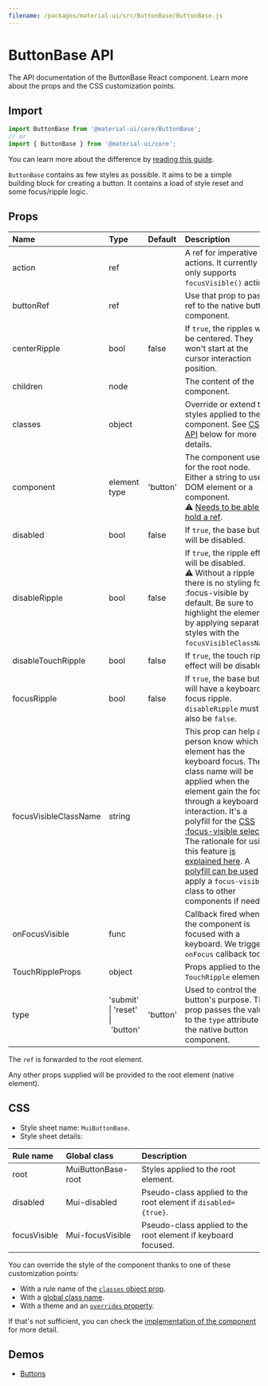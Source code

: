```yaml
---
filename: /packages/material-ui/src/ButtonBase/ButtonBase.js
---
```



<!--- This documentation is automatically generated, do not try to edit it. -->

# ButtonBase API

<p className="description">The API documentation of the ButtonBase React component. Learn more about the props and the CSS customization points.</p>

## Import

```js
import ButtonBase from '@material-ui/core/ButtonBase';
// or
import { ButtonBase } from '@material-ui/core';
```

You can learn more about the difference by [reading this guide](/guides/minimizing-bundle-size/).

`ButtonBase` contains as few styles as possible.
It aims to be a simple building block for creating a button.
It contains a load of style reset and some focus/ripple logic.

## Props

| Name | Type | Default | Description |
|:-----|:-----|:--------|:------------|
| <span className="prop-name">action</span> | <span className="prop-type">ref</span> |  | A ref for imperative actions. It currently only supports `focusVisible()` action. |
| <span className="prop-name">buttonRef</span> | <span className="prop-type">ref</span> |  | Use that prop to pass a ref to the native button component. |
| <span className="prop-name">centerRipple</span> | <span className="prop-type">bool</span> | <span className="prop-default">false</span> | If `true`, the ripples will be centered. They won't start at the cursor interaction position. |
| <span className="prop-name">children</span> | <span className="prop-type">node</span> |  | The content of the component. |
| <span className="prop-name">classes</span> | <span className="prop-type">object</span> |  | Override or extend the styles applied to the component. See [CSS API](#css) below for more details. |
| <span className="prop-name">component</span> | <span className="prop-type">element type</span> | <span className="prop-default">'button'</span> | The component used for the root node. Either a string to use a DOM element or a component.<br />⚠️ [Needs to be able to hold a ref](/guides/composition/#caveat-with-refs). |
| <span className="prop-name">disabled</span> | <span className="prop-type">bool</span> | <span className="prop-default">false</span> | If `true`, the base button will be disabled. |
| <span className="prop-name">disableRipple</span> | <span className="prop-type">bool</span> | <span className="prop-default">false</span> | If `true`, the ripple effect will be disabled.<br />⚠️ Without a ripple there is no styling for :focus-visible by default. Be sure to highlight the element by applying separate styles with the `focusVisibleClassName`. |
| <span className="prop-name">disableTouchRipple</span> | <span className="prop-type">bool</span> | <span className="prop-default">false</span> | If `true`, the touch ripple effect will be disabled. |
| <span className="prop-name">focusRipple</span> | <span className="prop-type">bool</span> | <span className="prop-default">false</span> | If `true`, the base button will have a keyboard focus ripple. `disableRipple` must also be `false`. |
| <span className="prop-name">focusVisibleClassName</span> | <span className="prop-type">string</span> |  | This prop can help a person know which element has the keyboard focus. The class name will be applied when the element gain the focus through a keyboard interaction. It's a polyfill for the [CSS :focus-visible selector](https://drafts.csswg.org/selectors-4/#the-focus-visible-pseudo). The rationale for using this feature [is explained here](https://github.com/WICG/focus-visible/blob/master/explainer.md). A [polyfill can be used](https://github.com/WICG/focus-visible) to apply a `focus-visible` class to other components if needed. |
| <span className="prop-name">onFocusVisible</span> | <span className="prop-type">func</span> |  | Callback fired when the component is focused with a keyboard. We trigger a `onFocus` callback too. |
| <span className="prop-name">TouchRippleProps</span> | <span className="prop-type">object</span> |  | Props applied to the `TouchRipple` element. |
| <span className="prop-name">type</span> | <span className="prop-type">'submit'<br />&#124;&nbsp;'reset'<br />&#124;&nbsp;'button'</span> | <span className="prop-default">'button'</span> | Used to control the button's purpose. This prop passes the value to the `type` attribute of the native button component. |

The `ref` is forwarded to the root element.

Any other props supplied will be provided to the root element (native element).

## CSS

- Style sheet name: `MuiButtonBase`.
- Style sheet details:

| Rule name | Global class | Description |
|:-----|:-------------|:------------|
| <span className="prop-name">root</span> | <span className="prop-name">MuiButtonBase-root</span> | Styles applied to the root element.
| <span className="prop-name">disabled</span> | <span className="prop-name">Mui-disabled</span> | Pseudo-class applied to the root element if `disabled={true}`.
| <span className="prop-name">focusVisible</span> | <span className="prop-name">Mui-focusVisible</span> | Pseudo-class applied to the root element if keyboard focused.

You can override the style of the component thanks to one of these customization points:

- With a rule name of the [`classes` object prop](/customization/components/#overriding-styles-with-classes).
- With a [global class name](/customization/components/#overriding-styles-with-global-class-names).
- With a theme and an [`overrides` property](/customization/globals/#css).

If that's not sufficient, you can check the [implementation of the component](https://github.com/mui-org/material-ui/blob/master/packages/material-ui/src/ButtonBase/ButtonBase.js) for more detail.

## Demos

- [Buttons](/components/buttons/)

